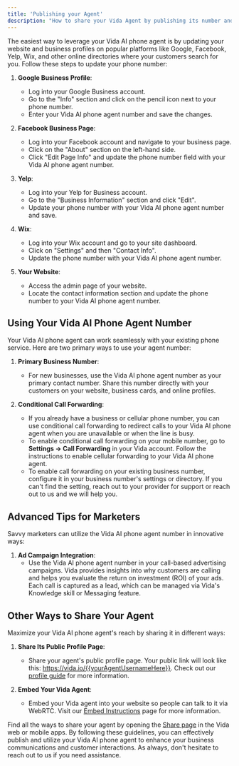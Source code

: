 ```yaml
---
title: 'Publishing your Agent'
description: "How to share your Vida Agent by publishing its number and sharing its profile."
---
```


The easiest way to leverage your Vida AI phone agent is by updating your website and business profiles on popular platforms like Google, Facebook, Yelp, Wix, and other online directories where your customers search for you. Follow these steps to update your phone number:

1. **Google Business Profile**:
   - Log into your Google Business account.
   - Go to the "Info" section and click on the pencil icon next to your phone number.
   - Enter your Vida AI phone agent number and save the changes.

2. **Facebook Business Page**:
   - Log into your Facebook account and navigate to your business page.
   - Click on the "About" section on the left-hand side.
   - Click "Edit Page Info" and update the phone number field with your Vida AI phone agent number.

3. **Yelp**:
   - Log into your Yelp for Business account.
   - Go to the "Business Information" section and click "Edit".
   - Update your phone number with your Vida AI phone agent number and save.

4. **Wix**:
   - Log into your Wix account and go to your site dashboard.
   - Click on "Settings" and then "Contact Info".
   - Update the phone number with your Vida AI phone agent number.

5. **Your Website**:
   - Access the admin page of your website.
   - Locate the contact information section and update the phone number to your Vida AI phone agent number.

## Using Your Vida AI Phone Agent Number

Your Vida AI phone agent can work seamlessly with your existing phone service. Here are two primary ways to use your agent number:

1. **Primary Business Number**:
   - For new businesses, use the Vida AI phone agent number as your primary contact number. Share this number directly with your customers on your website, business cards, and online profiles.

2. **Conditional Call Forwarding**:
   - If you already have a business or cellular phone number, you can use conditional call forwarding to redirect calls to your Vida AI phone agent when you are unavailable or when the line is busy. 
   - To enable conditional call forwarding on your mobile number, go to **Settings -> Call Forwarding** in your Vida account. Follow the instructions to enable cellular forwarding to your Vida AI phone agent.
   - To enable call forwarding on your existing business number, configure it in your business number's settings or directory. If you can't find the setting, reach out to your provider for support or reach out to us and we will help you.

## Advanced Tips for Marketers

Savvy marketers can utilize the Vida AI phone agent number in innovative ways:

1. **Ad Campaign Integration**:
   - Use the Vida AI phone agent number in your call-based advertising campaigns. Vida provides insights into why customers are calling and helps you evaluate the return on investment (ROI) of your ads. Each call is captured as a lead, which can be managed via Vida's Knowledge skill or Messaging feature.

## Other Ways to Share Your Agent

Maximize your Vida AI phone agent's reach by sharing it in different ways:

1. **Share Its Public Profile Page**:
   - Share your agent's public profile page. Your public link will look like this: https://vida.io/{{yourAgentUsernameHere}}. Check out our [profile guide](/docs/sharing/profile) for more information.

2. **Embed Your Vida Agent**:
   - Embed your Vida agent into your website so people can talk to it via WebRTC. Visit our [Embed Instructions](/docs/sharing/embed) page for more information.

Find all the ways to share your agent by opening the [Share page](https://vida.io/inbox?shareProfile=true) in the Vida web or mobile apps. By following these guidelines, you can effectively publish and utilize your Vida AI phone agent to enhance your business communications and customer interactions. As always, don't hesitate to reach out to us if you need assistance.
